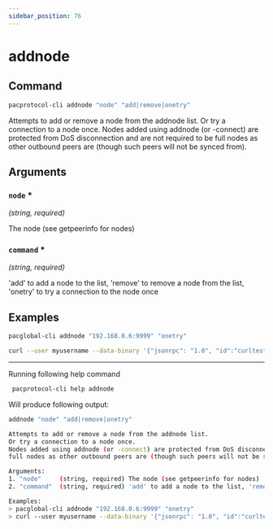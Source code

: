 ```yaml
---
sidebar_position: 76
---
```


# addnode
## Command

```bash
pacprotocol-cli addnode "node" "add|remove|onetry"
```

Attempts to add or remove a node from the addnode list.
Or try a connection to a node once.
Nodes added using addnode (or -connect) are protected from DoS disconnection and are not required to be
full nodes as other outbound peers are (though such peers will not be synced from).



## Arguments

### `node` <span class='asterisk'>*</span>
*(string, required)*

The node (see getpeerinfo for nodes)


### `command` <span class='asterisk'>*</span>
*(string, required)*

'add' to add a node to the list, 'remove' to remove a node from the list, 'onetry' to try a connection to the node once


## Examples
```bash
pacglobal-cli addnode "192.168.0.6:9999" "onetry"
```

```bash
curl --user myusername --data-binary '{"jsonrpc": "1.0", "id":"curltest", "method": "addnode", "params": ["192.168.0.6:9999", "onetry"] }' -H 'content-type: text/plain;' http://127.0.0.1:1111/
```


___

Running following help command
```bash
 pacprotocol-cli help addnode
```
Will produce following output:


```bash
addnode "node" "add|remove|onetry"

Attempts to add or remove a node from the addnode list.
Or try a connection to a node once.
Nodes added using addnode (or -connect) are protected from DoS disconnection and are not required to be
full nodes as other outbound peers are (though such peers will not be synced from).

Arguments:
1. "node"     (string, required) The node (see getpeerinfo for nodes)
2. "command"  (string, required) 'add' to add a node to the list, 'remove' to remove a node from the list, 'onetry' to try a connection to the node once

Examples:
> pacglobal-cli addnode "192.168.0.6:9999" "onetry"
> curl --user myusername --data-binary '{"jsonrpc": "1.0", "id":"curltest", "method": "addnode", "params": ["192.168.0.6:9999", "onetry"] }' -H 'content-type: text/plain;' http://127.0.0.1:1111/

```

